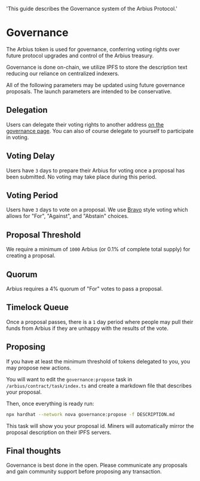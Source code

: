   'This guide describes the Governance system of the Arbius Protocol.'

# Governance

The Arbius token is used for governance, conferring voting rights over future protocol upgrades and control of the Arbius treasury.

Governance is done on-chain, we utilize IPFS to store the description text reducing our reliance on centralized indexers.

All of the following parameters may be updated using future governance proposals. The launch parameters are intended to be conservative.

## Delegation

Users can delegate their voting rights to another address [on the governance page](https://arbius.ai/governance). You can also of course delegate to yourself to participate in voting.

## Voting Delay

Users have `3` days to prepare their Arbius for voting once a proposal has been submitted. No voting may take place during this period.

## Voting Period

Users have `3` days to vote on a proposal. We use [Bravo](https://docs.compound.finance/v2/governance/#governor-bravo) style voting which allows for "For", "Against", and "Abstain" choices.

## Proposal Threshold

We require a minimum of `1000` Arbius (or 0.1% of complete total supply) for creating a proposal.

## Quorum

Arbius requires a 4% quorum of "For" votes to pass a proposal.

## Timelock Queue

Once a proposal passes, there is a `1` day period where people may pull their funds from Arbius if they are unhappy with the results of the vote.

## Proposing

If you have at least the minimum threshold of tokens delegated to you, you may propose new actions.

You will want to edit the `governance:propose` task in `/arbius/contract/task/index.ts` and create a markdown file that describes your proposal.

Then, once everything is ready run:

```bash
npx hardhat --network nova governance:propose -f DESCRIPTION.md
```

This task will show you your proposal id. Miners will automatically mirror the proposal description on their IPFS servers. 

## Final thoughts

Governance is best done in the open. Please communicate any proposals and gain community support before proposing any transaction.

